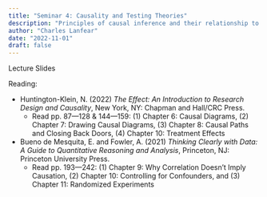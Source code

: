 ```yaml
---
title: "Seminar 4: Causality and Testing Theories"
description: "Principles of causal inference and their relationship to social theory"
author: "Charles Lanfear"
date: "2022-11-01"
draft: false
---
```


Lecture Slides

Reading:

* Huntington-Klein, N. (2022) *The Effect: An Introduction to Research Design and Causality*, New York, NY: Chapman and Hall/CRC Press. 
   * Read pp. 87—128 & 144—159: (1) Chapter 6: Causal Diagrams, (2) Chapter 7: Drawing Causal Diagrams, (3) Chapter 8: Causal Paths and Closing Back Doors, (4) Chapter 10: Treatment Effects

* Bueno de Mesquita, E. and Fowler, A. (2021) *Thinking Clearly with Data: A Guide to Quantitative Reasoning and Analysis*, Princeton, NJ: Princeton University Press.
   * Read pp. 193—242: (1) Chapter 9: Why Correlation Doesn’t Imply Causation, (2) Chapter 10: Controlling for Confounders, and (3) Chapter 11: Randomized Experiments
